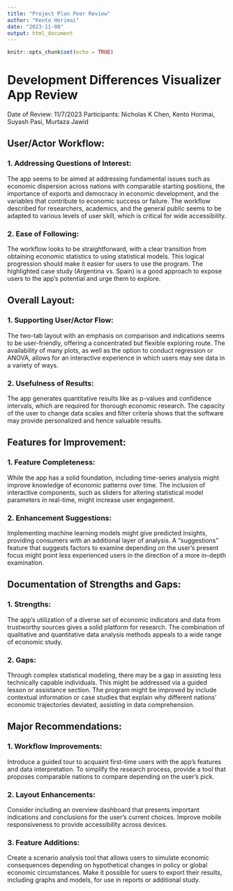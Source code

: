 ```yaml
---
title: "Project Plan Peer Review"
author: "Kento Horimai"
date: "2023-11-08"
output: html_document
---
```


```r
knitr::opts_chunk$set(echo = TRUE)
```

# Development Differences Visualizer App Review

Date of Review: 11/7/2023
Participants: Nicholas K Chen, Kento Horimai, Suyash Pasi, Murtaza Jawid

## User/Actor Workflow:

### 1.  Addressing Questions of Interest:

The app seems to be aimed at addressing fundamental issues such as economic dispersion across nations with comparable starting positions, the importance of exports and democracy in economic development, and the variables that contribute to economic success or failure. The workflow described for researchers, academics, and the general public seems to be adapted to various levels of user skill, which is critical for wide accessibility.

### 2.  Ease of Following:

The workflow looks to be straightforward, with a clear transition from obtaining economic statistics to using statistical models. This logical progression should make it easier for users to use the program. The highlighted case study (Argentina vs. Spain) is a good approach to expose users to the app's potential and urge them to explore.

## Overall Layout:

### 1.  Supporting User/Actor Flow:

The two-tab layout with an emphasis on comparison and indications seems to be user-friendly, offering a concentrated but flexible exploring route. The availability of many plots, as well as the option to conduct regression or ANOVA, allows for an interactive experience in which users may see data in a variety of ways.

### 2.  Usefulness of Results:

The app generates quantitative results like as p-values and confidence intervals, which are required for thorough economic research. The capacity of the user to change data scales and filter criteria shows that the software may provide personalized and hence valuable results.

## Features for Improvement:

### 1.  Feature Completeness:

While the app has a solid foundation, including time-series analysis might improve knowledge of economic patterns over time. The inclusion of interactive components, such as sliders for altering statistical model parameters in real-time, might increase user engagement.

### 2.  Enhancement Suggestions:

Implementing machine learning models might give predicted insights, providing consumers with an additional layer of analysis. A "suggestions" feature that suggests factors to examine depending on the user's present focus might point less experienced users in the direction of a more in-depth examination.

## Documentation of Strengths and Gaps:

### 1.  Strengths:

The app's utilization of a diverse set of economic indicators and data from trustworthy sources gives a solid platform for research. The combination of qualitative and quantitative data analysis methods appeals to a wide range of economic study.

### 2.  Gaps:

Through complex statistical modeling, there may be a gap in assisting less technically capable individuals. This might be addressed via a guided lesson or assistance section. The program might be improved by include contextual information or case studies that explain why different nations' economic trajectories deviated, assisting in data comprehension.

## Major Recommendations:

### 1.  Workflow Improvements:

Introduce a guided tour to acquaint first-time users with the app's features and data interpretation. To simplify the research process, provide a tool that proposes comparable nations to compare depending on the user's pick.

### 2.  Layout Enhancements:

Consider including an overview dashboard that presents important indications and conclusions for the user's current choices. Improve mobile responsiveness to provide accessibility across devices.

### 3.  Feature Additions:

Create a scenario analysis tool that allows users to simulate economic consequences depending on hypothetical changes in policy or global economic circumstances. Make it possible for users to export their results, including graphs and models, for use in reports or additional study.
